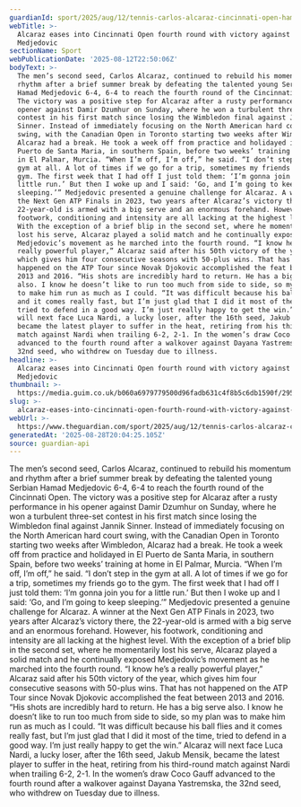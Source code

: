 ```yaml
---
guardianId: sport/2025/aug/12/tennis-carlos-alcaraz-cincinnati-open-hamad-medjedovic
webTitle: >-
  Alcaraz eases into Cincinnati Open fourth round with victory against
  Medjedovic
sectionName: Sport
webPublicationDate: '2025-08-12T22:50:06Z'
bodyText: >-
  The men’s second seed, Carlos Alcaraz, continued to rebuild his momentum and
  rhythm after a brief summer break by defeating the talented young Serbian
  Hamad Medjedovic 6-4, 6-4 to reach the fourth round of the Cincinnati Open.
  The victory was a positive step for Alcaraz after a rusty performance in his
  opener against Damir Dzumhur on Sunday, where he won a turbulent three-set
  contest in his first match since losing the Wimbledon final against Jannik
  Sinner. Instead of immediately focusing on the North American hard court
  swing, with the Canadian Open in Toronto starting two weeks after Wimbledon,
  Alcaraz had a break. He took a week off from practice and holidayed in El
  Puerto de Santa Maria, in southern Spain, before two weeks’ training at home
  in El Palmar, Murcia. “When I’m off, I’m off,” he said. “I don’t step in the
  gym at all. A lot of times if we go for a trip, sometimes my friends go to the
  gym. The first week that I had off I just told them: ‘I’m gonna join you for a
  little run.’ But then I woke up and I said: ‘Go, and I’m going to keep
  sleeping.’” Medjedovic presented a genuine challenge for Alcaraz. A winner at
  the Next Gen ATP Finals in 2023, two years after Alcaraz’s victory there, the
  22-year-old is armed with a big serve and an enormous forehand. However, his
  footwork, conditioning and intensity are all lacking at the highest level.
  With the exception of a brief blip in the second set, where he momentarily
  lost his serve, Alcaraz played a solid match and he continually exposed
  Medjedovic’s movement as he marched into the fourth round. “I know he’s a
  really powerful player,” Alcaraz said after his 50th victory of the year,
  which gives him four consecutive seasons with 50-plus wins. That has not
  happened on the ATP Tour since Novak Djokovic accomplished the feat between
  2013 and 2016. “His shots are incredibly hard to return. He has a big serve
  also. I know he doesn’t like to run too much from side to side, so my plan was
  to make him run as much as I could. “It was difficult because his ball flies
  and it comes really fast, but I’m just glad that I did it most of the time,
  tried to defend in a good way. I’m just really happy to get the win.” Alcaraz
  will next face Luca Nardi, a lucky loser, after the 16th seed, Jakub Mensik,
  became the latest player to suffer in the heat, retiring from his third-round
  match against Nardi when trailing 6-2, 2-1. In the women’s draw Coco Gauff
  advanced to the fourth round after a walkover against Dayana Yastremska, the
  32nd seed, who withdrew on Tuesday due to illness.
headline: >-
  Alcaraz eases into Cincinnati Open fourth round with victory against
  Medjedovic
thumbnail: >-
  https://media.guim.co.uk/b060a6979779500d96fadb631c4f8b5c6db1590f/295_0_3954_3163/500.jpg
slug: >-
  alcaraz-eases-into-cincinnati-open-fourth-round-with-victory-against-medjedovic
webUrl: >-
  https://www.theguardian.com/sport/2025/aug/12/tennis-carlos-alcaraz-cincinnati-open-hamad-medjedovic
generatedAt: '2025-08-28T20:04:25.105Z'
source: guardian-api
---
```

The men’s second seed, Carlos Alcaraz, continued to rebuild his momentum and rhythm after a brief summer break by defeating the talented young Serbian Hamad Medjedovic 6-4, 6-4 to reach the fourth round of the Cincinnati Open. The victory was a positive step for Alcaraz after a rusty performance in his opener against Damir Dzumhur on Sunday, where he won a turbulent three-set contest in his first match since losing the Wimbledon final against Jannik Sinner. Instead of immediately focusing on the North American hard court swing, with the Canadian Open in Toronto starting two weeks after Wimbledon, Alcaraz had a break. He took a week off from practice and holidayed in El Puerto de Santa Maria, in southern Spain, before two weeks’ training at home in El Palmar, Murcia. “When I’m off, I’m off,” he said. “I don’t step in the gym at all. A lot of times if we go for a trip, sometimes my friends go to the gym. The first week that I had off I just told them: ‘I’m gonna join you for a little run.’ But then I woke up and I said: ‘Go, and I’m going to keep sleeping.’” Medjedovic presented a genuine challenge for Alcaraz. A winner at the Next Gen ATP Finals in 2023, two years after Alcaraz’s victory there, the 22-year-old is armed with a big serve and an enormous forehand. However, his footwork, conditioning and intensity are all lacking at the highest level. With the exception of a brief blip in the second set, where he momentarily lost his serve, Alcaraz played a solid match and he continually exposed Medjedovic’s movement as he marched into the fourth round. “I know he’s a really powerful player,” Alcaraz said after his 50th victory of the year, which gives him four consecutive seasons with 50-plus wins. That has not happened on the ATP Tour since Novak Djokovic accomplished the feat between 2013 and 2016. “His shots are incredibly hard to return. He has a big serve also. I know he doesn’t like to run too much from side to side, so my plan was to make him run as much as I could. “It was difficult because his ball flies and it comes really fast, but I’m just glad that I did it most of the time, tried to defend in a good way. I’m just really happy to get the win.” Alcaraz will next face Luca Nardi, a lucky loser, after the 16th seed, Jakub Mensik, became the latest player to suffer in the heat, retiring from his third-round match against Nardi when trailing 6-2, 2-1. In the women’s draw Coco Gauff advanced to the fourth round after a walkover against Dayana Yastremska, the 32nd seed, who withdrew on Tuesday due to illness.
